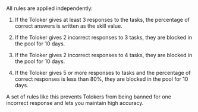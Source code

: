 <Image withBackground imageId="1675426870008" alt="" />

<Image withBackground imageId="1675426919623" alt="" />

<Image withBackground imageId="1675426874962" alt="" />

<Image withBackground imageId="1675426891347" alt="" />

All rules are applied independently:

1. If the Toloker gives at least 3 responses to the tasks, the percentage of correct answers is written as the skill value.

1. If the Toloker gives 2 incorrect responses to 3 tasks, they are blocked in the pool for 10 days.

1. If the Toloker gives 2 incorrect responses to 4 tasks, they are blocked in the pool for 10 days.

1. If the Toloker gives 5 or more responses to tasks and the percentage of correct responses is less than 80%, they are blocked in the pool for 10 days.

A set of rules like this prevents Tolokers from being banned for one incorrect response and lets you maintain high accuracy.